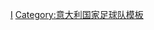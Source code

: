{{National squad
 | name      = 2009年聯合會盃足球賽意大利參賽名單 
 | bg        = #0066bc
 | fg        = white
 | country   = 意大利
 | flag      = Italy
 | comp link = 2009年洲際國家盃
 | comp      = 2009年-{zh-hans:联合会杯;zh-hk:洲際國家盃;zh-tw:聯合會盃;}-
 | p1        = [[詹路易吉·布冯|-{zh-hans:布冯;zh-hk:保方;zh-tw:布馮;}-]]
 | p2        = [[达维德·桑顿|-{zh-hans:达维德·桑顿;zh-hk:辛頓;zh-tw:達維德·桑頓;}-]]
 | p3        = [[法比奧·格羅素|-{zh-hans:格罗索;zh-hk:格羅素;zh-tw:格羅索;}-]]
 | p4        = [[乔治·基耶利尼|-{zh-hans:基耶利尼;zh-hk:基亞連尼;zh-tw:基耶利尼;}-]]
 | p5        = [[法比奥·卡纳瓦罗|-{zh-hans:卡纳瓦罗;zh-hk:簡拿華路;zh-tw:卡納瓦羅;}-]][[File:Captain sports.svg|10px|link=隊長 (足球)|alt=队长]]
 | p6        = [[尼古拉·莱罗塔列|-{zh-hans:莱罗塔列;zh-hk:歷高達利;zh-tw:萊羅塔列;}-]]
 | p7        = [[西蒙尼·柏比|-{zh-hans:佩佩;zh-hk:柏比;zh-tw:佩佩;}-]]
 | p8        = [[詹纳罗·加图索|-{zh-hans:加图索;zh-hk:加度素;zh-tw:加圖索;}-]]
 | p9        = [[卢卡·托尼|-{zh-hans:托尼;zh-hk:東尼;zh-tw:托尼;}-]]
 | p10       = [[达尼埃莱·德罗西|-{zh-hans:德罗西;zh-hk:迪羅斯;zh-tw:德羅西;}-]]
 | p11       = [[阿尔贝托·吉拉迪诺|-{zh-hans:吉拉迪诺;zh-hk:基拿甸奴;zh-tw:吉拉迪諾;}-]]
 | p12       = [[摩尔甘·德·桑克蒂斯|-{zh-hans:德·桑克蒂斯;zh-hk:迪沙迪斯;}-]]
 | p13       = [[亞歷山德羅·甘貝里尼|-{zh-hans:甘贝里尼;zh-hk:甘巴連尼;zh-tw:甘貝里尼;}-]]
 | p14       = [[马尔科·阿梅利亚|-{zh-hans:阿梅利亚;zh-hk:艾米利亞;zh-tw:阿梅利亞;}-]]
 | p15       = [[温琴佐·亚昆塔|-{zh-hans:亚昆塔;zh-hk:伊亞昆達;zh-tw:亞昆塔;}-]]
 | p16       = [[毛罗·卡莫拉内西|-{zh-hans:卡莫拉内西;zh-hk:甘莫蘭尼斯;zh-tw:卡莫拉內西;}-]]
 | p17       = [[朱塞佩·罗西|-{zh-hans:罗西;zh-hk:羅斯;zh-tw:羅西;}-]]
 | p18       = [[安杰洛·帕隆博|-{zh-hans:帕隆博;zh-hk:柏林保;zh-tw:帕隆博;}-]]
 | p19       = [[詹卢卡·赞布罗塔|-{zh-hans:赞布罗塔;zh-hk:森保達;zh-tw:贊布羅塔;}-]]
 | p20       = [[列卡度·蒙度利禾|-{zh-hans:蒙托里沃;zh-hk:蒙度利禾;zh-tw:蒙托里沃;}-]]
 | p21       = [[安德烈亚·皮尔洛|-{zh-hans:皮尔洛;zh-hk:派路;zh-tw:皮爾洛;}-]]
 | p22       = [[安德雷亚·多塞纳|-{zh-hans:多塞纳;zh-hk:杜辛拿;zh-tw:多塞納;}-]]
 | p23       = [[法比奧·哥利亞列拿|-{zh-hans:夸利亚雷拉;zh-hk:哥利亞列拿;zh-tw:夸利亞雷拉;}-]]
 | coach     = [[马尔切洛·里皮|-{zh-hans:里皮;zh-hk:納比;zh-tw:里皮;}-]]
}}<noinclude>
[[Category:2009年聯合會盃足球賽參賽名單模板|I]]
[[Category:意大利国家足球队模板]]

</noinclude>